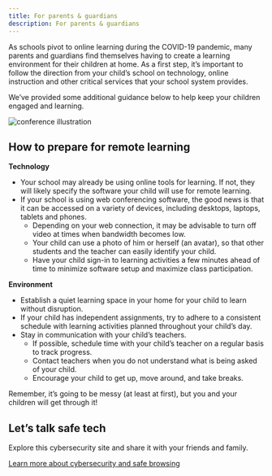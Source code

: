 ```yaml
---
title: For parents & guardians
description: For parents & guardians
---
```


As schools pivot to online learning during the COVID-19 pandemic, many parents and guardians find themselves having to create a learning environment for their children at home. As a first step, it’s important to follow the direction from your child’s school on technology, online instruction and other critical services that your school system provides.

We’ve provided some additional guidance below to help keep your children engaged and learning.


<Row>
  <Column colMd={2} colLg={3}>

![conference illustration](images/parents-contenttop.png)

  </Column>
</Row>

## How to prepare for remote learning

**Technology**

- Your school may already be using online tools for learning. If not, they will likely specify the software your child will use for remote learning.
- If your school is using web conferencing software, the good news is that it can be accessed on a variety of devices, including desktops, laptops, tablets and phones.
   - Depending on your web connection, it may be advisable to turn off video at times when bandwidth becomes low.
   - Your child can use a photo of him or herself (an avatar), so that other students and the teacher can easily identify your child.
   - Have your child sign-in to learning activities a few minutes ahead of time to minimize software setup and maximize class participation.

**Environment**

- Establish a quiet learning space in your home for your child to learn without disruption.
- If your child has independent assignments, try to adhere to a consistent schedule with learning activities planned throughout your child’s day.
- Stay in communication with your child’s teachers.
   - If possible, schedule time with your child’s teacher on a regular basis to track progress.
   - Contact teachers when you do not understand what is being asked of your child.
   - Encourage your child to get up, move around, and take breaks.

Remember, it’s going to be messy (at least at first), but you and your children will get through it!

<Row className="title-with-text">
  <Column colMd={2} colLg={3}>

## Let’s talk safe tech

  </Column>
  <Column colMd={6} colLg={8}>

Explore this cybersecurity site and share it with your friends and family.

[Learn more about cybersecurity and safe browsing](https://www.ibm.org/activities/cybersecurity/safetech?_ga=2.91304409.259124956.1585774074-1014083408.1584721175)

  </Column>
</Row>